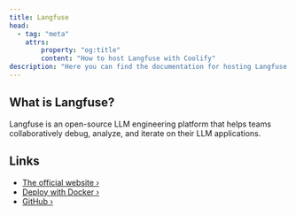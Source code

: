 ```yaml
---
title: Langfuse
head:
  - tag: "meta"
    attrs:
        property: "og:title"
        content: "How to host Langfuse with Coolify"
description: "Here you can find the documentation for hosting Langfuse with Coolify."
---
```



<Badge text="One-click setup." variant="note" size="large" />

## What is Langfuse?

Langfuse is an open-source LLM engineering platform that helps teams collaboratively debug, analyze, and iterate on their LLM applications.

## Links

- [The official website ›](https://langfuse.com/)
- [Deploy with Docker ›](https://langfuse.com/docs/deployment/local)
- [GitHub ›](https://github.com/langfuse/langfuse)
